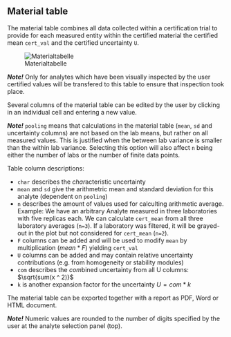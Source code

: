 ## Material table

The material table combines all data collected within a certification trial to provide for each measured entity within the certified material the certified mean `cert_val` and the certified uncertainty `U`.

![Materialtabelle](C_Modul_Tab3.png)

***Note!*** Only for analytes which have been visually inspected by the user certified values will be transfered to this table to ensure that inspection took place.

Several columns of the material table can be edited by the user by clicking in an individual cell and entering a new value.

***Note!*** `pooling` means that calculations in the material table (`mean`, `sd` and uncertainty columns) are not based on the lab means, but rather on all measured values. This is justified when the between lab variance is smaller than the within lab variance. Selecting this option will also affect `n` being either the number of labs or the number of finite data points.

Table column descriptions:

-   `char` describes the *char*acteristic uncertainty
-   `mean` and `sd` give the arithmetric mean and standard deviation for this analyte (dependent on `pooling`)
-   `n` describes the amount of values used for calculting arithmetic average. Example: We have an arbitrary Analyte measured in three laboratories with five replicas each. We can calculate `cert_mean` from all three laboratory averages (`n=3`). If a laboratory was filtered, it will be grayed-out in the plot but not considered for `cert_mean` (`n=2`).
-   `F` columns can be added and will be used to modify `mean` by multiplication ($mean*F$) yielding `cert_val`
-   `U` columns can be added and may contain relative uncertainty contributions (e.g. from homogeneity or stability modules)
-   `com` describes the *com*bined uncertainty from all U columns: $\sqrt{sum(x ^ 2)}$
-   `k` is another expansion factor for the uncertainty $U=com*k$

The material table can be exported together with a report as PDF, Word or HTML document.

***Note!*** Numeric values are rounded to the number of digits specified by the user at the analyte selection panel (top).
